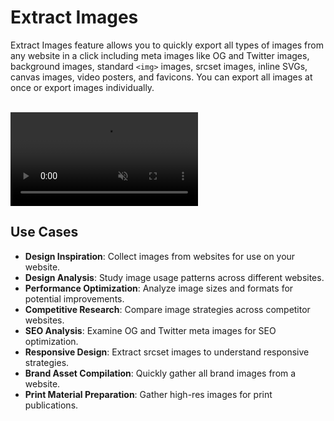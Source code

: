 # Extract Images

Extract Images feature allows you to quickly export all types of images from any website in a click including meta images like OG and Twitter images, background images, standard `<img>` images, srcset images, inline SVGs, canvas images, video posters, and favicons. You can export all images at once or export images individually.

<br />
<video
	autoPlay='autoplay'
	loop
	muted>
	<source
		src='/videos/extract-images.mp4'
		type='video/mp4'
	/>
</video>

## Use Cases

- **Design Inspiration**: Collect images from websites for use on your website.
- **Design Analysis**: Study image usage patterns across different websites.
- **Performance Optimization**: Analyze image sizes and formats for potential improvements.
- **Competitive Research**: Compare image strategies across competitor websites.
- **SEO Analysis**: Examine OG and Twitter meta images for SEO optimization.
- **Responsive Design**: Extract srcset images to understand responsive strategies.
- **Brand Asset Compilation**: Quickly gather all brand images from a website.
- **Print Material Preparation**: Gather high-res images for print publications.
